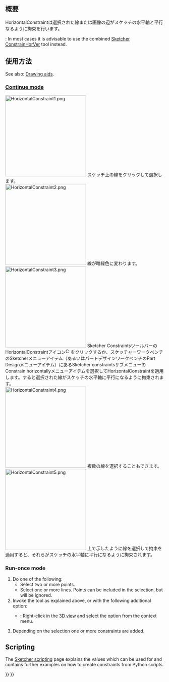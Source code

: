 <languages/>

{{Docnav
|[[Sketcher_ConstrainHorVer|Horizontal/vertical]]
|[[Sketcher_ConstrainVertical|Vertical]]
|[[Sketcher_Workbench|Sketcher]]
|IconL=Sketcher_ConstrainHorVer.svg
|IconR=Sketcher_ConstrainVertical.svg
|IconC=Workbench_Sketcher.svg
}}

<div class="mw-translate-fuzzy">
{{GuiCommand/ja
|Name=Sketcher ConstrainHorizontal
|Name/ja=Sketcher ConstrainHorizontal
|Workbenches=[[Sketcher Workbench/ja|スケッチャー]], [[PartDesign Workbench/ja|パートデザイン]]
|MenuLocation=Sketch → Sketcher constraints → Constrain horizontally
|SeeAlso=[[Constraint Vertical/ja|Constraint Vertical]]
}}
</div>

<span id="Description"></span>
== 概要 ==

<div class="mw-translate-fuzzy">
HorizontalConstraintは選択された線または画像の辺がスケッチの水平軸と平行なるように拘束を行います。
</div>

{{Version|1.0}}: In most cases it is advisable to use the combined [[Sketcher_ConstrainHorVer|Sketcher ConstrainHorVer]] tool instead.

<span id="Usage"></span>
<div class="mw-translate-fuzzy">
==使用方法==
</div>

See also: [[Sketcher_Workbench#Drawing_aids|Drawing aids]].

===[[Sketcher_Workbench#Continue_modes|Continue mode]]===

<div class="mw-translate-fuzzy">
[[File:HorizontalConstraint1.png|left|256px]]
スケッチ上の線をクリックして選択します。
<br style="clear: both" />
[[File:HorizontalConstraint2.png|left|256px]]
線が暗緑色に変わります。
<br style="clear: both" />
[[File:HorizontalConstraint3.png|left|256px]]
Sketcher ConstraintsツールバーのHorizontalConstraintアイコン[[File:Constraint_Horizontal.png|16px]]をクリックするか、スケッチャーワークベンチのSketcherメニューアイテム（あるいはパートデザインワークベンチのPart Designメニューアイテム）にあるSketcher constraintsサブメニューのConstrain horizontallyメニューアイテムを選択してHorizontalConstraintを適用します。すると選択された線がスケッチの水平軸に平行になるように拘束されます。
<br style="clear: both" />
[[File:HorizontalConstraint4.png|left|256px]]
複数の線を選択することもできます。
<br style="clear: both" />
[[File:HorizontalConstraint5.png|left|256px]]
上で示したように線を選択して拘束を適用すると、それらがスケッチの水平軸に平行になるように拘束されます。
<br style="clear: both" />
</div>

===Run-once mode===

# Do one of the following:
#* Select two or more points.
#* Select one or more lines. Points can be included in the selection, but will be ignored.
# Invoke the tool as explained above, or with the following additional option:
#* {{Version|1.0}}: Right-click in the [[3D_view|3D view]] and select the {{MenuCommand|[[Image:Sketcher_ConstrainHorizontal.svg|16px]] Constrain horizontal}} option from the context menu.
# Depending on the selection one or more constraints are added.

== Scripting ==

{{Code|code=Sketch.addConstraint(Sketcher.Constraint('Horizontal', Line))}}

The [[Sketcher_scripting|Sketcher scripting]] page explains the values which can be used for {{incode|Line}} and contains further examples on how to create constraints from Python scripts.


{{Docnav
|[[Sketcher_ConstrainHorVer|Horizontal/vertical]]
|[[Sketcher_ConstrainVertical|Vertical]]
|[[Sketcher_Workbench|Sketcher]]
|IconL=Sketcher_ConstrainHorVer.svg
|IconR=Sketcher_ConstrainVertical.svg
|IconC=Workbench_Sketcher.svg
}}

{{Sketcher_Tools_navi{{#translation:}}}}
{{Userdocnavi{{#translation:}}}}